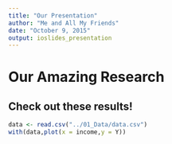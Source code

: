 ```yaml
---
title: "Our Presentation"
author: "Me and All My Friends"
date: "October 9, 2015"
output: ioslides_presentation
---
```


# Our Amazing Research

## Check out these results!

```r
data <- read.csv("../01_Data/data.csv")
with(data,plot(x = income,y = Y))
```
